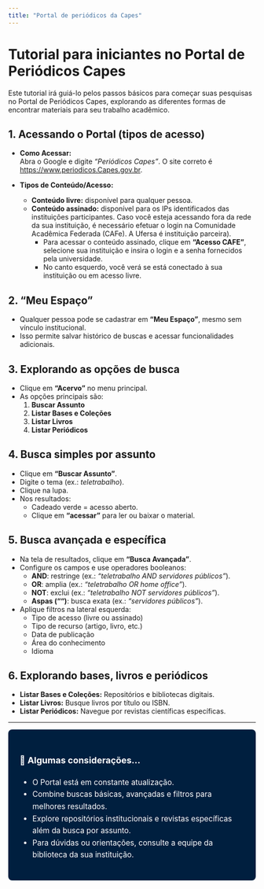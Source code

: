 ```yaml
---
title: "Portal de periódicos da Capes"
---
```


# Tutorial para iniciantes no Portal de Periódicos Capes

Este tutorial irá guiá-lo pelos passos básicos para começar suas pesquisas no Portal de Periódicos Capes, explorando as diferentes formas de encontrar materiais para seu trabalho acadêmico.

## 1. Acessando o Portal (tipos de acesso)

-   **Como Acessar:**\
    Abra o Google e digite *"Periódicos Capes"*. O site correto é <https://www.periodicos.Capes.gov.br>.

-   **Tipos de Conteúdo/Acesso:**

    -   **Conteúdo livre:** disponível para qualquer pessoa.
    -   **Conteúdo assinado:** disponível para os IPs identificados das instituições participantes. Caso você esteja acessando fora da rede da sua instituição, é necessário efetuar o login na Comunidade Acadêmica Federada (CAFe). A Ufersa é instituição parceira).
        -   Para acessar o conteúdo assinado, clique em **"Acesso CAFE"**, selecione sua instituição e insira o login e a senha fornecidos pela universidade.
        -   No canto esquerdo, você verá se está conectado à sua instituição ou em acesso livre.

## 2. "Meu Espaço"

-   Qualquer pessoa pode se cadastrar em **"Meu Espaço"**, mesmo sem vínculo institucional.
-   Isso permite salvar histórico de buscas e acessar funcionalidades adicionais.

## 3. Explorando as opções de busca

-   Clique em **"Acervo"** no menu principal.
-   As opções principais são:
    1.  **Buscar Assunto**
    2.  **Listar Bases e Coleções**
    3.  **Listar Livros**
    4.  **Listar Periódicos**

## 4. Busca simples por assunto

-   Clique em **"Buscar Assunto"**.
-   Digite o tema (ex.: *teletrabalho*).
-   Clique na lupa.
-   Nos resultados:
    -   Cadeado verde = acesso aberto.
    -   Clique em **"acessar"** para ler ou baixar o material.

## 5. Busca avançada e específica

-   Na tela de resultados, clique em **"Busca Avançada"**.
-   Configure os campos e use operadores booleanos:
    -   **AND**: restringe (ex.: *"teletrabalho AND servidores públicos"*).
    -   **OR**: amplia (ex.: *"teletrabalho OR home office"*).
    -   **NOT**: exclui (ex.: *"teletrabalho NOT servidores públicos"*).
    -   **Aspas ("")**: busca exata (ex.: *"servidores públicos"*).
-   Aplique filtros na lateral esquerda:
    -   Tipo de acesso (livre ou assinado)
    -   Tipo de recurso (artigo, livro, etc.)
    -   Data de publicação
    -   Área do conhecimento
    -   Idioma

## 6. Explorando bases, livros e periódicos

-   **Listar Bases e Coleções:** Repositórios e bibliotecas digitais.
-   **Listar Livros:** Busque livros por título ou ISBN.
-   **Listar Periódicos:** Navegue por revistas científicas específicas.

------------------------------------------------------------------------

::: {style="background-color:#001f3f; color:#ffffff; padding: 1.5em; border-radius: 8px; font-size: 1.1em; line-height: 1.6;"}
### 📌 Algumas considerações...

-   O Portal está em constante atualização.
-   Combine buscas básicas, avançadas e filtros para melhores resultados.
-   Explore repositórios institucionais e revistas específicas além da busca por assunto.
-   Para dúvidas ou orientações, consulte a equipe da biblioteca da sua instituição.
:::
